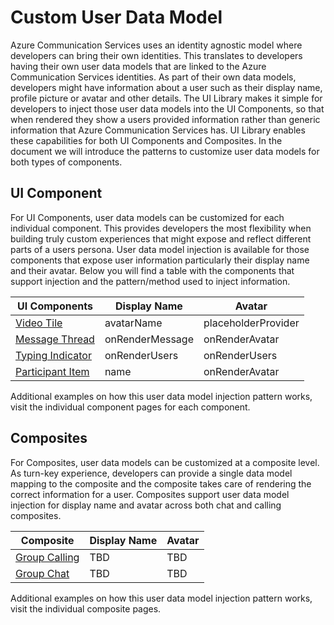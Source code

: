 
<Meta title="Custom User Data" />

# Custom User Data Model

Azure Communication Services uses an identity agnostic model where developers can bring their own identities.
This translates to developers having their own user data models that are linked to the Azure Communication Services identities.
As part of their own data models, developers might have information about a user such as their display name, profile picture or avatar and other details.
The UI Library makes it simple for developers to inject those user data models into the UI Components, so that when rendered they show a users provided information rather than generic information that Azure Communication Services has.
UI Library enables these capabilities for both UI Components and Composites. In the document we will introduce the patterns to customize user data models for both types of components.

## UI Component 

For UI Components, user data models can be customized for each individual component.
This provides developers the most flexibility when building truly custom experiences that might expose and reflect different parts of a users persona.
User data model injection is available for those components that expose user information particularly their display name and their avatar.
Below you will find a table with the components that support injection and the pattern/method used to inject information.

| UI Components      | Display Name    | Avatar              |
|--------------------|-----------------|---------------------|
| [Video Tile](/?path=/story/ui-components-video-tile--video-tile)       | avatarName      | placeholderProvider |
| [Message Thread](/?path=/story/ui-components-message-thread--message-thread)   | onRenderMessage | onRenderAvatar      |
| [Typing Indicator](/?path=/story/ui-components-typing-indicator--typing-indicator) | onRenderUsers   | onRenderUsers       |
| [Participant Item](/?path=/story/ui-components-participant-item--participant-item) | name            | onRenderAvatar      |

Additional examples on how this user data model injection pattern works, visit the individual component pages for each component.

## Composites

For Composites, user data models can be customized at a composite level.
As turn-key experience, developers can provide a single data model mapping to the composite and the composite takes care of rendering the correct information for a user.
Composites support user data model injection for display name and avatar across both chat and calling composites.

| Composite          | Display Name    | Avatar              |
|--------------------|-----------------|---------------------|
| [Group Calling](/?path=/story/composites-group-call--group-call)       | TBD | TBD |
| [Group Chat](/?path=/story/composites-group-chat--group-chat)  | TBD | TBD |

Additional examples on how this user data model injection pattern works, visit the individual composite pages.
